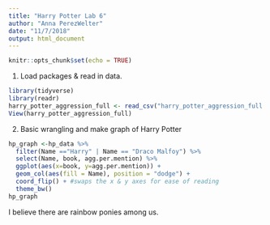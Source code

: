 ```yaml
---
title: "Harry Potter Lab 6"
author: "Anna PerezWelter"
date: "11/7/2018"
output: html_document
---
```


```r
knitr::opts_chunk$set(echo = TRUE)
```


1. Load packages & read in data. 
```r
library(tidyverse)
library(readr)
harry_potter_aggression_full <- read_csv("harry_potter_aggression_full.csv")
View(harry_potter_aggression_full)
```

2. Basic wrangling and make graph of Harry Potter
```r
hp_graph <-hp_data %>%
  filter(Name =="Harry" | Name == "Draco Malfoy") %>%
  select(Name, book, agg.per.mention) %>%
  ggplot(aes(x=book, y=agg.per.mention)) +
  geom_col(aes(fill = Name), position = "dodge") +
  coord_flip() + #swaps the x & y axes for ease of reading 
  theme_bw()
hp_graph
```

I believe there are rainbow ponies among us. 
